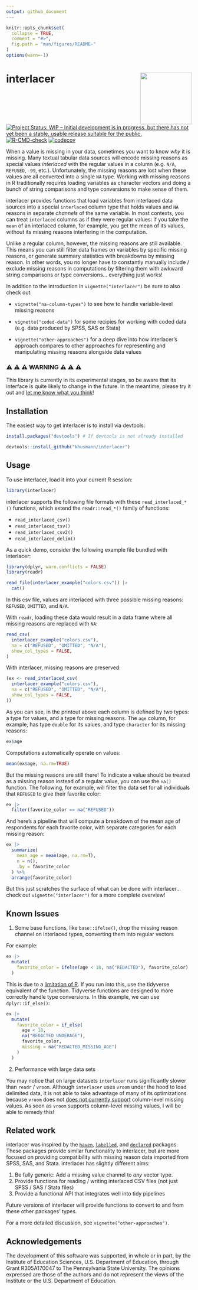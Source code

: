 ```yaml
---
output: github_document
---
```


<!-- README.md is generated from README.Rmd. Please edit that file -->

```r
knitr::opts_chunk$set(
  collapse = TRUE,
  comment = "#>",
  fig.path = "man/figures/README-"
)
options(warn=-1)
```

# interlacer <img src="man/figures/logo.svg" align="right" height="140" />

[![Project Status: WIP – Initial development is in progress, but there has not yet been a stable, usable release suitable for the public.](https://www.repostatus.org/badges/latest/wip.svg)](https://www.repostatus.org/#wip)
[![R-CMD-check](https://github.com/khusmann/interlacer/actions/workflows/check-standard.yaml/badge.svg)](https://github.com/khusmann/interlacer/actions/workflows/check-standard.yaml)
[![codecov](https://codecov.io/gh/khusmann/interlacer/graph/badge.svg?token=R4WNWH5NXU)](https://codecov.io/gh/khusmann/interlacer)

When a value is missing in your data, sometimes you want to know *why* it is
missing. Many textual tabular data sources will encode missing reasons as
special values *interlaced* with the regular values in a column (e.g. `N/A`,
`REFUSED`, `-99`, etc.). Unfortunately, the missing reasons are
lost when these values are all converted into a single `NA` type. Working
with missing reasons in R traditionally requires loading variables 
as character vectors and doing a bunch of string
comparisons and type conversions to make sense of them.

interlacer provides functions that load variables from interlaced data sources
into a special `interlaced` column type that holds values and `NA`
reasons in separate *channels* of the same variable. In most contexts, you 
can treat `interlaced` columns as if they were regular values: if you take
the `mean` of an interlaced column, for example,
you get the mean of its values, without its missing reasons interfering in
the computation.

Unlike a regular column, however, the missing reasons are still
available. This means you can still filter data frames on variables
by specific missing reasons, or generate 
summary statistics with 
breakdowns by missing reason. In other words, you no longer have to constantly
manually include / exclude missing reasons in computations by filtering them
with awkward string comparisons or type conversions... everything just works!

In addition to the introduction in `vignette("interlacer")`
be sure to also check out:

- `vignette("na-column-types")` to see how to handle variable-level missing reasons

- `vignette("coded-data")` for some recipies for working with coded data (e.g.
data produced by SPSS, SAS or Stata)

- `vignette("other-approaches")` for a deep dive into how interlacer's approach
compares to other approaches for representing and manipulating missing reasons
alongside data values

### ⚠️ ⚠️ ⚠️ WARNING ⚠️ ⚠️ ⚠️

This library is currently in its experimental stages, so be aware
that its
interface is quite likely to change in the future. In the meantime, please try
it out and
[let me know what you think](mailto:kdh38@psu.edu)!

## Installation

The easiest way to get interlacer is to install via devtools:

```r
install.packages("devtools") # If devtools is not already installed

devtools::install_github("khusmann/interlacer")
```

## Usage

To use interlacer, load it into your current R session:

```r
library(interlacer)
```

interlacer supports the following file formats with these `read_interlaced_*()`
functions, which extend the `readr::read_*()` family of functions:

* `read_interlaced_csv()`
* `read_interlaced_tsv()`
* `read_interlaced_csv2()`
* `read_interlaced_delim()`

As a quick demo, consider the following example file bundled with interlacer:

```r
library(dplyr, warn.conflicts = FALSE)
library(readr)

read_file(interlacer_example("colors.csv")) |>
  cat()
```

In this csv file, values are interlaced with three possible missing reasons:
`REFUSED`, `OMITTED`, and `N/A`.

With `readr`, loading these data would result in a data frame where all missing
reasons are replaced with `NA`:

```r
read_csv(
  interlacer_example("colors.csv"),
  na = c("REFUSED", "OMITTED", "N/A"),
  show_col_types = FALSE,
)
```

With interlacer, missing reasons are preserved:

```r
(ex <- read_interlaced_csv(
  interlacer_example("colors.csv"),
  na = c("REFUSED", "OMITTED", "N/A"),
  show_col_types = FALSE,
))
```

As you can see, in the printout above each column is defined by *two* types: a type
for values, and a type for missing reasons. The `age` column, for example, has type
`double` for its values, and type `character` for its missing reasons:

```r
ex$age
```

Computations automatically operate on values:

```r
mean(ex$age, na.rm=TRUE)
```

But the missing reasons are still there! To indicate a value should be treated
as a missing reason instead of a regular value, you can use the `na()` function.
The following, for example,
will filter the data set for all individuals that `REFUSED` to give their
favorite color:

```r
ex |>
  filter(favorite_color == na("REFUSED"))
```

And here's a pipeline that will compute a breakdown of the mean age of
respondents for each favorite color, with separate categories for each missing
reason:

```r
ex |>
  summarize(
    mean_age = mean(age, na.rm=T),
    n = n(),
    .by = favorite_color
  ) %>%
  arrange(favorite_color)
```

But this just scratches the surface of what can be done with interlacer...
check out `vignette("interlacer")` for a more complete overview!

## Known Issues

1. Some base functions, like `base::ifelse()`, drop the missing reason channel
on interlaced types, converting them into regular vectors

For example:

```r
ex |>
  mutate(
    favorite_color = ifelse(age < 18, na("REDACTED"), favorite_color)
  )
```

This is due to a [limitation of R](https://vctrs.r-lib.org/#motivation).
If you run into this, use the tidyverse equivalent of the function. Tidyverse
functions are designed to more correctly handle type conversions. 
In this example, we can use `dplyr::if_else()`:

```r
ex |>
  mutate(
    favorite_color = if_else(
      age < 18,
      na("REDACTED_UNDERAGE"),
      favorite_color,
      missing = na("REDACTED_MISSING_AGE")
    )
  )
```

2. Performance with large data sets

You may notice that on large datasets `interlacer` runs significantly slower
than `readr` / `vroom`. Although `interlacer` uses `vroom` under the hood to load 
delimited data, it is not able to take advantage of many of its optimizations
because `vroom` does not
[does not currently support](https://github.com/tidyverse/vroom/issues/532)
column-level missing values.  As soon as `vroom` supports column-level
missing values, I will be able to remedy this!

## Related work

interlacer was inspired by the [`haven`](https://haven.tidyverse.org/),
[`labelled`](https://larmarange.github.io/labelled/), and
[`declared`](https://dusadrian.github.io/declared/) packages. These packages
provide similar functionality to interlacer, but are more focused on
providing compatibility with missing reason data imported from SPSS, SAS, and
Stata. interlacer has slightly different aims:

1. Be fully generic: Add a missing value channel to *any* vector type.
2. Provide functions for reading / writing interlaced CSV files (not just SPSS
/ SAS / Stata files)
3. Provide a functional API that integrates well into tidy pipelines

Future versions of interlacer will provide functions to convert to and from
these other packages' types.

For a more detailed discussion, see `vignette("other-approaches")`.

## Acknowledgements

The development of this software was supported, in whole or in part, by the Institute of Education Sciences, U.S. Department of Education, through Grant R305A170047 to The Pennsylvania State University. The opinions expressed are those of the authors and do not represent the views of the Institute or the U.S. Department of Education.

